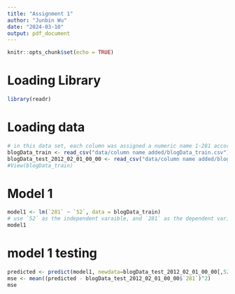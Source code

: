 ```yaml
---
title: "Assignment 1"
author: "Junbin Wu"
date: "2024-03-10"
output: pdf_document
---
```


```r
knitr::opts_chunk$set(echo = TRUE)
```

# Loading Library
```r
library(readr)
```

# Loading data
```r
# in this data set, each column was assigned a numeric name 1-281 according to the dataset website.
blogData_train <- read_csv("data/column name added/blogData_train.csv")
blogData_test_2012_02_01_00_00 <- read_csv("data/column name added/blogData_test-2012.02.01.00_00.csv")
#View(blogData_train)
```

# Model 1
```r

model1 <- lm(`281` ~ `52`, data = blogData_train)
# use `52` as the independent varaible, and `281` as the dependent variable.
model1
```

# model 1 testing
```r
predicted <- predict(model1, newdata=blogData_test_2012_02_01_00_00[,52])
mse <- mean((predicted - blogData_test_2012_02_01_00_00$`281`)^2)
mse
```




